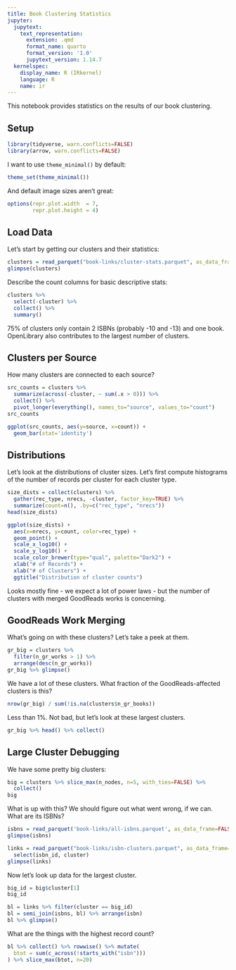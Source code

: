 ```yaml
---
title: Book Clustering Statistics
jupyter:
  jupytext:
    text_representation:
      extension: .qmd
      format_name: quarto
      format_version: '1.0'
      jupytext_version: 1.14.7
  kernelspec:
    display_name: R (IRkernel)
    language: R
    name: ir
---
```



This notebook provides statistics on the results of our book clustering.


## Setup

```r
library(tidyverse, warn.conflicts=FALSE)
library(arrow, warn.conflicts=FALSE)
```

I want to use `theme_minimal()` by default:

```r
theme_set(theme_minimal())
```

And default image sizes aren't great:

```r
options(repr.plot.width  = 7,
        repr.plot.height = 4)
```

## Load Data

Let's start by getting our clusters and their statistics:

```r
clusters = read_parquet("book-links/cluster-stats.parquet", as_data_frame=FALSE)
glimpse(clusters)
```

Describe the count columns for basic descriptive stats:

```r
clusters %>%
  select(-cluster) %>%
  collect() %>%
  summary()
```

75% of clusters only contain 2 ISBNs (probably -10 and -13) and one book. OpenLibrary also contributes to the largest number of clusters.

## Clusters per Source

How many clusters are connected to each source?

```r
src_counts = clusters %>%
  summarize(across(-cluster, ~ sum(.x > 0))) %>%
  collect() %>%
  pivot_longer(everything(), names_to="source", values_to="count")
src_counts
```

```r
ggplot(src_counts, aes(y=source, x=count)) +
  geom_bar(stat='identity')
```

## Distributions

Let's look at the distributions of cluster sizes.  Let's first compute histograms
of the number of records per cluster for each cluster type.

```r
size_dists = collect(clusters) %>%
  gather(rec_type, nrecs, -cluster, factor_key=TRUE) %>%
  summarize(count=n(), .by=c("rec_type", "nrecs"))
head(size_dists)
```

```r
ggplot(size_dists) +
  aes(x=nrecs, y=count, color=rec_type) +
  geom_point() +
  scale_x_log10() +
  scale_y_log10() +
  scale_color_brewer(type="qual", palette="Dark2") +
  xlab("# of Records") +
  xlab("# of Clusters") +
  ggtitle("Distribution of cluster counts")
```

Looks mostly fine - we expect a lot of power laws - but the number of clusters with merged GoodReads works is concerning.

## GoodReads Work Merging

What's going on with these clusters? Let's take a peek at them.

```r
gr_big = clusters %>%
  filter(n_gr_works > 1) %>%
  arrange(desc(n_gr_works))
gr_big %>% glimpse()
```

We have a lot of these clusters. What fraction of the GoodReads-affected clusters is this?

```r
nrow(gr_big) / sum(!is.na(clusters$n_gr_books))
```

Less than 1%. Not bad, but let's look at these largest clusters.

```r
gr_big %>% head() %>% collect()
```

## Large Cluster Debugging

We have some pretty big clusters:

```r
big = clusters %>% slice_max(n_nodes, n=5, with_ties=FALSE) %>%
  collect()
big
```

What is up with this? We should figure out what went wrong, if we can.  What are its ISBNs?

```r
isbns = read_parquet('book-links/all-isbns.parquet', as_data_frame=FALSE)
glimpse(isbns)
```

```r
links = read_parquet("book-links/isbn-clusters.parquet", as_data_frame=FALSE) %>%
  select(isbn_id, cluster)
glimpse(links)
```

Now let's look up data for the largest cluster.

```r
big_id = big$cluster[1]
big_id
```

```r
bl = links %>% filter(cluster == big_id)
bl = semi_join(isbns, bl) %>% arrange(isbn)
bl %>% glimpse()
```

What are the things with the highest record count?

```r
bl %>% collect() %>% rowwise() %>% mutate(
  btot = sum(c_across(!starts_with("isbn")))
) %>% slice_max(btot, n=20)
```
